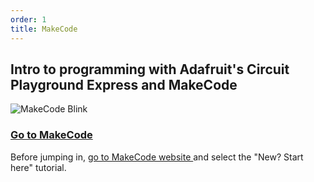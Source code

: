 ```yaml
---
order: 1
title: MakeCode
---
```


<Hero
  title="Circuit Playground Express with MakeCode"
  subtitle=""
  image="../../images/desk.jpg"
/>
<article className="content">
  <h2>
    Intro to programming with Adafruit's Circuit Playground Express and MakeCode
  </h2>
  <img
    src="../../images/makecode/blink.png"
    alt="MakeCode Blink"
    className="makecode"
  />
  <h3>
    <a href="https://makecode.adafruit.com" target="_blank" rel="noreferrer">
      Go to MakeCode
    </a>
  </h3>
  <p>
    Before jumping in,
    <a href="https://makecode.adafruit.com" target="_blank" rel="noreferrer">
      go to MakeCode website
    </a>
    and select the "New? Start here" tutorial.
  </p>
</article>
